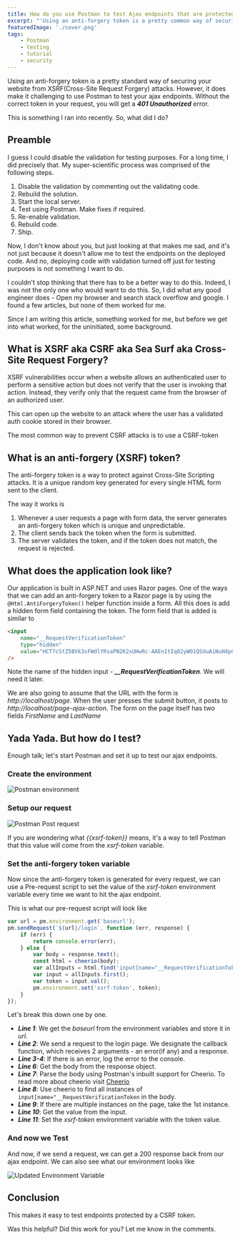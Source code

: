 ```yaml
---
title: How do you use Postman to test Ajax endpoints that are protected with an anti-forgery token
excerpt: "'Using an anti-forgery token is a pretty common way of securing your website from XSRF(Cross-Site Request Forgery) attacks. However, it does make it difficult to use Postman to test your ajax endpoints. How do you test the endpoints? Let's find out'"
featuredImage: './cover.png'
tags:
    - Postman
    - testing
    - tutorial
    - security
---
```


Using an anti-forgery token is a pretty standard way of securing your website from XSRF(Cross-Site Request Forgery) attacks. However, it does make it challenging to use Postman to test your ajax endpoints. Without the correct token in your request, you will get a _**401 Unauthorized**_ error.

This is something I ran into recently. So, what did I do?

## Preamble

I guess I could disable the validation for testing purposes. For a long time, I did precisely that. My super-scientific process was comprised of the following steps.

1. Disable the validation by commenting out the validating code.
2. Rebuild the solution.
3. Start the local server.
4. Test using Postman. Make fixes if required.
5. Re-enable validation.
6. Rebuild code.
7. Ship.

Now, I don't know about you, but just looking at that makes me sad, and it's not just because it doesn't allow me to test the endpoints on the deployed code. And no, deploying code with validation turned off just for testing purposes is not something I want to do.

I couldn't stop thinking that there has to be a better way to do this. Indeed, I was not the only one who would want to do this. So, I did what any good engineer does - Open my browser and search stack overflow and google. I found a few articles, but none of them worked for me.

Since I am writing this article, something worked for me, but before we get into what worked, for the uninitiated, some background.

## What is XSRF aka CSRF aka Sea Surf aka Cross-Site Request Forgery?

XSRF vulnerabilities occur when a website allows an authenticated user to perform a sensitive action but does not verify that the user is invoking that action. Instead, they verify only that the request came from the browser of an authorized user.

This can open up the website to an attack where the user has a validated auth cookie stored in their browser.

The most common way to prevent CSRF attacks is to use a CSRF-token

## What is an anti-forgery (XSRF) token?

The anti-forgery token is a way to protect against Cross-Site Scripting attacks. It is a unique random key generated for every single HTML form sent to the client.

The way it works is

1. Whenever a user requests a page with form data, the server generates an anti-forgery token which is unique and unpredictable.
2. The client sends back the token when the form is submitted.
3. The server validates the token, and if the token does not match, the request is rejected.

## What does the application look like?

Our application is built in ASP.NET and uses Razor pages. One of the ways that we can add an anti-forgery token to a Razor page is by using the `@Html.AntiForgeryToken()` helper function inside a form. All this does is add a hidden form field containing the token. The form field that is added is similar to

```html
<input
    name="__RequestVerificationToken"
    type="hidden"
    value="HCT7cStZ5BVk3sFWdlYRsaPN2K2xUHwRc-AAEn1tIq02yWO1QSUuAiNuH4pCg6M7JgV3xZjysixJHhkqoGhOTTG8bgk0H3VWi5XpJgntnt2uc-xXwXwSOta9hBNMJQxo5JznbmiBtxPkwSx-GqxXsw2"
/>
```

Note the name of the hidden input - **_\_\_RequestVerificationToken_**. We will need it later.

We are also going to assume that the URL with the form is _http://localhost/page_. When the user presses the submit button, it posts to _http://localhost/page-ajax-action_. The form on the page itself has two fields _FirstName_ and _LastName_

## Yada Yada. But how do I test?

Enough talk; let's start Postman and set it up to test our ajax endpoints.

### Create the environment

![Postman environment](./images/environment.png)

### Setup our request

![Postman Post request](./images/post-ajax.png)

If you are wondering what _{{xsrf-token}}_ means, it's a way to tell Postman that this value will come from the _xsrf-token_ variable.

### Set the anti-forgery token variable

Now since the anti-forgery token is generated for every request, we can use a Pre-request script to set the value of the _xsrf-token_ environment variable every time we want to hit the ajax endpoint.

This is what our pre-request script will look like

```javascript
var url = pm.environment.get('baseurl');
pm.sendRequest(`${url}/login`, function (err, response) {
    if (err) {
        return console.error(err);
    } else {
        var body = response.text();
        const html = cheerio(body);
        var allInputs = html.find('input[name="__RequestVerificationToken"]');
        var input = allInputs.first();
        var token = input.val();
        pm.environment.set('xsrf-token', token);
    }
});
```

Let's break this down one by one.

-   **_Line 1_**: We get the _baseurl_ from the environment variables and store it in _url_.
-   **_Line 2_**: We send a request to the login page. We designate the callback function, which receives 2 arguments - an error(if any) and a response.
-   **_Line 3-4_**: If there is an error, log the error to the console.
-   **_Line 6_**: Get the body from the response object.
-   **_Line 7_**: Parse the body using Postman's inbuilt support for Cheerio. To read more about cheerio visit [Cheerio](https://cheerio.js.org/)
-   **_Line 8_**: Use cheerio to find all instances of `input[name="__RequestVerificationToken` in the body.
-   **_Line 9_**: If there are multiple instances on the page, take the 1st instance.
-   **_Line 10_**: Get the value from the input.
-   **_Line 11_**: Set the _xsrf-token_ environment variable with the token value.

### And now we Test

And now, if we send a request, we can get a 200 response back from our ajax endpoint. We can also see what our environment looks like

![Updated Environment Variable](./images/updated-environment.png)

## Conclusion

This makes it easy to test endpoints protected by a CSRF token.

Was this helpful? Did this work for you? Let me know in the comments.
